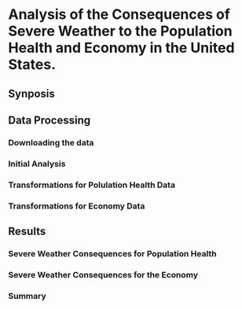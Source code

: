 Analysis of the Consequences of Severe Weather to the Population Health and Economy in the United States.
=========================================================================================================
## Synposis

## Data Processing

### Downloading the data

### Initial Analysis

### Transformations for Polulation Health Data

### Transformations for Economy Data

## Results

### Severe Weather Consequences for Population Health

### Severe Weather Consequences for the Economy

### Summary